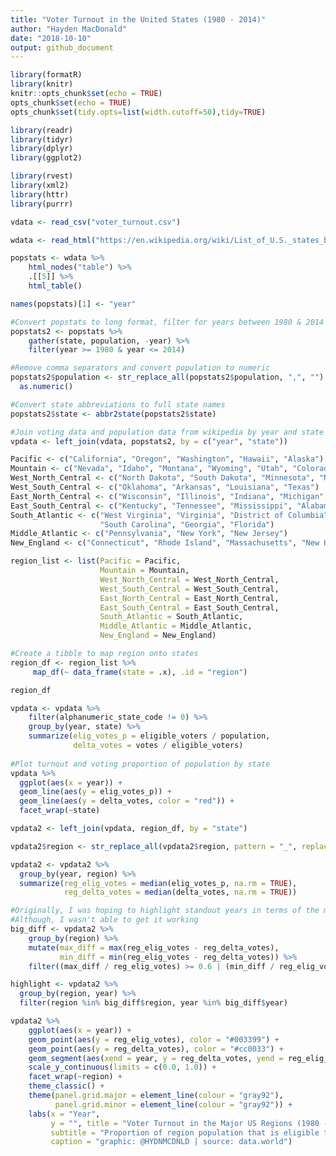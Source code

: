 ---
title: "Voter Turnout in the United States (1980 - 2014)"
author: "Hayden MacDonald"
date: "2018-10-10"
output: github_document
---

```{r setup, include=FALSE}
library(formatR)
library(knitr)
knitr::opts_chunk$set(echo = TRUE)
opts_chunk$set(echo = TRUE)
opts_chunk$set(tidy.opts=list(width.cutoff=50),tidy=TRUE)
```

```{r setup}
library(readr)
library(tidyr)
library(dplyr)
library(ggplot2)

library(rvest)
library(xml2)
library(httr)
library(purrr)
```

```{r warning = FALSE}
vdata <- read_csv("voter_turnout.csv") 

wdata <- read_html("https://en.wikipedia.org/wiki/List_of_U.S._states_by_historical_population")

popstats <- wdata %>%
    html_nodes("table") %>%
    .[[5]] %>%
    html_table()
```

```{r}
names(popstats)[1] <- "year"

#Convert popstats to long format, filter for years between 1980 & 2014
popstats2 <- popstats %>%
    gather(state, population, -year) %>%
    filter(year >= 1980 & year <= 2014)

#Remove comma separators and convert population to numeric    
popstats2$population <- str_replace_all(popstats2$population, ",", "") %>%
  as.numeric()

#Convert state abbreviations to full state names
popstats2$state <- abbr2state(popstats2$state)
```

```{r}
#Join voting data and population data from wikipedia by year and state
vpdata <- left_join(vdata, popstats2, by = c("year", "state"))
```

```{r}
Pacific <- c("California", "Oregon", "Washington", "Hawaii", "Alaska")
Mountain <- c("Nevada", "Idaho", "Montana", "Wyoming", "Utah", "Colorado", "New Mexico", "Arizona")
West_North_Central <- c("North Dakota", "South Dakota", "Minnesota", "Nebraska", "Kansas", "Iowa", "Missouri")
West_South_Central <- c("Oklahoma", "Arkansas", "Louisiana", "Texas")
East_North_Central <- c("Wisconsin", "Illinois", "Indiana", "Michigan", "Ohio")
East_South_Central <- c("Kentucky", "Tennessee", "Mississippi", "Alabama") 
South_Atlantic <- c("West Virginia", "Virginia", "District of Columbia", "Maryland", "Delaware", "North Carolina", 
                    "South Carolina", "Georgia", "Florida")
Middle_Atlantic <- c("Pennsylvania", "New York", "New Jersey")
New_England <- c("Connecticut", "Rhode Island", "Massachusetts", "New Hampshire", "Vermont", "Maine")

region_list <- list(Pacific = Pacific, 
                    Mountain = Mountain, 
                    West_North_Central = West_North_Central, 
                    West_South_Central = West_South_Central, 
                    East_North_Central = East_North_Central, 
                    East_South_Central = East_South_Central,  
                    South_Atlantic = South_Atlantic, 
                    Middle_Atlantic = Middle_Atlantic, 
                    New_England = New_England)

#Create a tibble to map region onto states
region_df <- region_list %>%
     map_df(~ data_frame(state = .x), .id = "region")

region_df
```


```{r}
vpdata <- vpdata %>%
    filter(alphanumeric_state_code != 0) %>%
    group_by(year, state) %>%
    summarize(elig_votes_p = eligible_voters / population, 
              delta_votes = votes / eligible_voters)
    
#Plot turnout and voting proportion of population by state
vpdata %>%
  ggplot(aes(x = year)) +
  geom_line(aes(y = elig_votes_p)) +
  geom_line(aes(y = delta_votes, color = "red")) +
  facet_wrap(~state)
```

```{r}
vpdata2 <- left_join(vpdata, region_df, by = "state")

vpdata2$region <- str_replace_all(vpdata2$region, pattern = "_", replacement = " ")

vpdata2 <- vpdata2 %>%
  group_by(year, region) %>%
  summarize(reg_elig_votes = median(elig_votes_p, na.rm = TRUE), 
            reg_delta_votes = median(delta_votes, na.rm = TRUE))
```

```{r}

#Originally, I was hoping to highlight standout years in terms of the maximum and minimum differences between turnout and eligible voters by region
#Although, I wasn't able to get it working
big_diff <- vpdata2 %>%
    group_by(region) %>%
    mutate(max_diff = max(reg_elig_votes - reg_delta_votes), 
           min_diff = min(reg_elig_votes - reg_delta_votes)) %>%
    filter((max_diff / reg_elig_votes) >= 0.6 | (min_diff / reg_elig_votes) <= 0.05)

highlight <- vpdata2 %>%
  group_by(region, year) %>%
  filter(region %in% big_diff$region, year %in% big_diff$year)
```

```{r}
vpdata2 %>%
    ggplot(aes(x = year)) +
    geom_point(aes(y = reg_elig_votes), color = "#003399") +
    geom_point(aes(y = reg_delta_votes), color = "#cc0033") +
    geom_segment(aes(xend = year, y = reg_delta_votes, yend = reg_elig_votes), color = "#aaaabb") +
    scale_y_continuous(limits = c(0.0, 1.0)) +
    facet_wrap(~region) +
    theme_classic() + 
    theme(panel.grid.major = element_line(colour = "gray92"), 
          panel.grid.minor = element_line(colour = "gray92")) +
    labs(x = "Year", 
         y = "", title = "Voter Turnout in the Major US Regions (1980 - 2014)", 
         subtitle = "Proportion of region population that is eligible to vote (blue) \nProportion of eligible voter turnout (red) \nOver year, faceted by US region", 
         caption = "graphic: @HYDNMCDNLD | source: data.world")
```












